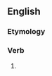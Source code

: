 ==English==

===Etymology===
{{suffix|en|hunt|est}}

===Verb===
{{head|en|verb form}}

# {{en-archaic second-person singular of|hunt|lang=en}}
